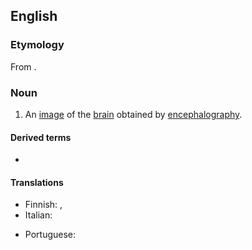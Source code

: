 ==English==

===Etymology===
From {{confix|en|encephal|gram}}.

===Noun===
{{en-noun}}

# {{lb|en|medicine}} An [[image]] of the [[brain]] obtained by [[encephalography]].

====Derived terms====
* {{l|en|electroencephalogram}}

====Translations====
{{trans-top|an image of the brain obtained by encephalography}}
* Finnish: {{t+|fi|aivokuva}}, {{t|fi|enkefalogrammi}}
* Italian: {{t|it|encefalogramma|m}}
{{trans-mid}}
* Portuguese: {{t|pt|encefalograma|m}}
{{trans-bottom}}
